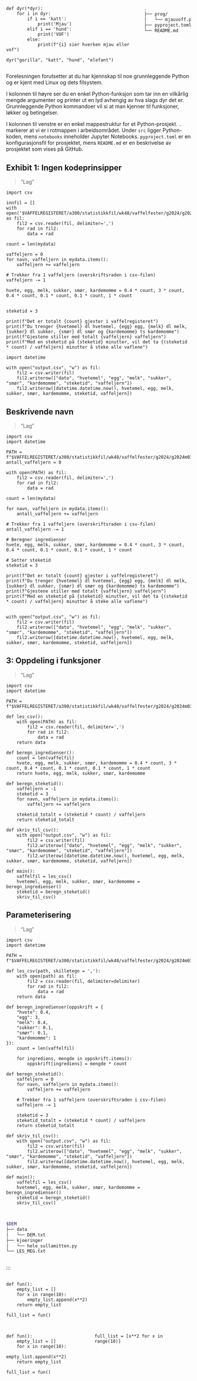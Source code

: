 ## 

::: {.columns}
::: {.column}
```.python
def dyr(*dyr):
    for i in dyr:
        if i == 'katt':
            print('Mjau')
        elif i == 'hund':
            print('VOF')
        else:
            print(f"{i} sier hverken mjau eller vof")

dyr("gorilla", "katt", "hund", "elefant")
```
:::
::: {.column}
```.bash
.
├── prog/
│   └── mjauvoff.py
├── pyproject.toml
└── README.md
```
:::
:::

::: notes
Forelesningen forutsetter at du har kjennskap til noe grunnleggende Python og er kjent med Linux og dets filsystem.

I kolonnen til høyre ser du en enkel Python-funksjon som tar inn en vilkårlig mengde argumenter og printer ut en lyd avhengig av hva slags dyr det er. Grunnleggende Python kommandoer vil si at man kjenner til funksjoner, løkker og betingelser.

I kolonnen til venstre er en enkel mappestruktur for et Python-prosjekt. `.` markerer at vi er i rotmappen i arbeidsområdet. Under `src` ligger Python-koden, mens `notebooks` inneholder Jupyter Notebooks. `pyproject.toml` er en konfigurasjonsfil for prosjektet, mens `README.md` er en beskrivelse av prosjektet som vises på GitHub.
:::

## Exhibit 1: Ingen kodeprinsipper {auto-animate="true"}

> "Lag "

```.python
import csv

innfil = []
with open('$VAFFELREGISTERET/a300/statistikkfil/wk48/vaffelfester/g2024/g2024m03d14_lag42.csv') as fil:
    fil2 = csv.reader(fil, delimiter=',')
    for rad in fil2:
        data = rad

count = len(mydata)

vaffeljern = 0
for navn, vaffeljern in mydata.items():
    vaffeljern += vaffeljern

# Trekker fra 1 vaffeljern (overskriftsraden i csv-filen)
vaffeljern -= 1

hvete, egg, melk, sukker, smør, kardemomme = 0.4 * count, 3 * count, 0.4 * count, 0.1 * count, 0.1 * count, 1 * count


steketid = 3

print(f"Det er totalt {count} gjester i vaffelregisteret")
print(f"Du trenger {hvetemel} dl hvetemel, {egg} egg, {melk} dl melk, {sukker} dl sukker, {smør} dl smør og {kardemomme} ts kardemomme")
print(f"Gjestene stiller med totalt {vaffeljern} vaffeljern")
print(f"Med en steketid på {steketid} minutter, vil det ta {(steketid * count) / vaffeljern} minutter å steke alle vaflene")

import datetime 

with open("output.csv", "w") as fil:
    fil2 = csv.writer(fil)
    fil2.writerow(["dato", "hvetemel", "egg", "melk", "sukker", "smør", "kardemomme", "steketid", "vaffeljern"])
    fil2.writerow([datetime.datetime.now(), hvetemel, egg, melk, sukker, smør, kardemomme, steketid, vaffeljern])
```

## Beskrivende navn {auto-animate="true"}

> "Lag "

```.python
import csv
import datetime 

PATH = f"$VAFFELREGISTERET/a300/statistikkfil/wk48/vaffelfester/g2024/g2024m03d14_lag42.csv"
antall_vaffeljern = 0

with open(PATH) as fil:
    fil2 = csv.reader(fil, delimiter=',')
    for rad in fil2:
        data = rad

count = len(mydata)

for navn, vaffeljern in mydata.items():
    antall_vaffeljern += vaffeljern

# Trekker fra 1 vaffeljern (overskriftsraden i csv-filen)
antall_vaffeljern -= 1

# Beregner ingredienser
hvete, egg, melk, sukker, smør, kardemomme = 0.4 * count, 3 * count, 0.4 * count, 0.1 * count, 0.1 * count, 1 * count

# Setter steketid
steketid = 3

print(f"Det er totalt {count} gjester i vaffelregisteret")
print(f"Du trenger {hvetemel} dl hvetemel, {egg} egg, {melk} dl melk, {sukker} dl sukker, {smør} dl smør og {kardemomme} ts kardemomme")
print(f"Gjestene stiller med totalt {vaffeljern} vaffeljern")
print(f"Med en steketid på {steketid} minutter, vil det ta {(steketid * count) / vaffeljern} minutter å steke alle vaflene")


with open("output.csv", "w") as fil:
    fil2 = csv.writer(fil)
    fil2.writerow(["dato", "hvetemel", "egg", "melk", "sukker", "smør", "kardemomme", "steketid", "vaffeljern"])
    fil2.writerow([datetime.datetime.now(), hvetemel, egg, melk, sukker, smør, kardemomme, steketid, vaffeljern])
```




## 3: Oppdeling i funksjoner {auto-animate="true"}

> "Lag "

```.python
import csv
import datetime 

PATH = f"$VAFFELREGISTERET/a300/statistikkfil/wk48/vaffelfester/g2024/g2024m03d14_lag42.csv"

def les_csv():
    with open(PATH) as fil:
        fil2 = csv.reader(fil, delimiter=',')
        for rad in fil2:
            data = rad
    return data

def beregn_ingredienser():
    count = len(vaffelfil)
    hvete, egg, melk, sukker, smør, kardemomme = 0.4 * count, 3 * count, 0.4 * count, 0.1 * count, 0.1 * count, 1 * count
    return hvete, egg, melk, sukker, smør, kardemomme

def beregn_steketid():
    vaffeljern = -1
    steketid = 3
    for navn, vaffeljern in mydata.items():
        vaffeljern += vaffeljern

    steketid_totalt = (steketid * count) / vaffeljern
    return steketid_totalt

def skriv_til_csv():
    with open("output.csv", "w") as fil:
        fil2 = csv.writer(fil)
        fil2.writerow(["dato", "hvetemel", "egg", "melk", "sukker", "smør", "kardemomme", "steketid", "vaffeljern"])
        fil2.writerow([datetime.datetime.now(), hvetemel, egg, melk, sukker, smør, kardemomme, steketid, vaffeljern])

def main():
    vaffelfil = les_csv()
    hvetemel, egg, melk, sukker, smør, kardemomme = beregn_ingredienser()
    steketid = beregn_steketid()
    skriv_til_csv()

```



## Parameterisering {auto-animate="true"}

> "Lag "

```.python
import csv
import datetime 

PATH = f"$VAFFELREGISTERET/a300/statistikkfil/wk48/vaffelfester/g2024/g2024m03d14_lag42.csv"

def les_csv(path, skilletegn = ','):
    with open(path) as fil:
        fil2 = csv.reader(fil, delimiter=delimiter)
        for rad in fil2:
            data = rad
    return data

def beregn_ingredienser(oppskrift = {
    "hvete": 0.4,
    "egg": 3,
    "melk": 0.4,
    "sukker": 0.1,
    "smør": 0.1,
    "kardemomme": 1
}):
    count = len(vaffelfil)

    for ingrediens, mengde in oppskrift.items():
        oppskrift[ingrediens] = mengde * count

def beregn_steketid():
    vaffeljern = 0
    for navn, vaffeljern in mydata.items():
        vaffeljern += vaffeljern

    # Trekker fra 1 vaffeljern (overskriftsraden i csv-filen)
    vaffeljern -= 1

    steketid = 3
    steketid_totalt = (steketid * count) / vaffeljern
    return steketid_totalt

def skriv_til_csv():
    with open("output.csv", "w") as fil:
        fil2 = csv.writer(fil)
        fil2.writerow(["dato", "hvetemel", "egg", "melk", "sukker", "smør", "kardemomme", "steketid", "vaffeljern"])
        fil2.writerow([datetime.datetime.now(), hvetemel, egg, melk, sukker, smør, kardemomme, steketid, vaffeljern])

def main():
    vaffelfil = les_csv()
    hvetemel, egg, melk, sukker, smør, kardemomme = beregn_ingredienser()
    steketid = beregn_steketid()
    skriv_til_csv()

```


## {.centered}

::: {.columns}
::: {.column}
:::
:::
::: {.column}
```.bash
$DEM
├── data
│   └── DEM.txt
├── kjoeringer
│   └── hele_sullamitten.py
└── LES_MEG.txt
```
:::
:::

## {auto-animate="true" auto-animate-easing="ease-in-out"}

::: {data-id="code-example"}
```.python
def fun():
    empty_list = []
    for x in range(10):
        empty_list.append(x**2)
    return empty_list

full_list = fun()
```
:::

## {auto-animate="true" auto-animate-easing="ease-out"}

::: {.columns}
::: {.column data-id="code-example" auto-animate-duration="0.5" } 
```.python
def fun():
    empty_list = []
    for x in range(10):
        empty_list.append(x**2)
    return empty_list

full_list = fun()
```
:::

::: {.column auto-animate-delay="0.5"}
```.python
full_list = [x**2 for x in range(10)]
```
:::
:::